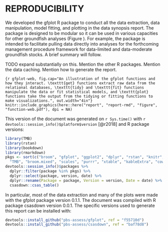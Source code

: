# REPRODUCIBILITY {#sec:reproducibility}

We developed the gfplot R package to conduct all the data extraction, data
manipulation, model fitting, and plotting in the data synopsis report. The
package is designed to be modular so it can be used in various capacities for
other groundfish analyses (Figure \ref{fig:gfplot-web}). For example, the
package is intended to facilitate pulling data directly into analyses for the
forthcoming management procedure framework for data-limited and data-moderate
groundfish stocks. A brief summary will follow.

TODO expand substantially on this. Mention the other R packages. Mention the
data caching. Mention how to generate the report.

\clearpage

```{r gfplot-web, fig.cap="An illustration of the gfplot functions and how they interact. \texttt{get} functions extract raw data from the relational databases, \texttt{tidy} and \texttt{fit} functions manipulate the data or fit statistical models, and \texttt{plot} functions take the output from the tidying or fitting functions to make visualizations.", out.width="4in"}
knitr::include_graphics(here::here("report", "report-rmd", "figure",
    "function-web.pdf"), dpi = NA)
```

\clearpage

This version of the document was generated on `r Sys.time()` with
`r devtools::session_info()$platform$version` [@r2018] and R package versions:

```r
library(TMB)
library(rstan)
library(bookdown)
library(rmarkdown)
pkgs <- sort(c("broom", "gfplot", "ggplot2", "dplyr", "rstan", "knitr", "glmmTMB",
  "TMB", "broom.mixed", "scales", "purrr", "xtable", "kableExtra", "cowplot", "csasdown", "bookdown", "rmarkdown"))
devtools::session_info()$packages %>%
  dplyr::filter(package %in% pkgs) %>%
  dplyr::select(package, version, date) %>%
  dplyr::rename(Package = package, Version = version, Date = date) %>%
  csasdown::csas_table()
```

In particular, most of the data extraction and many of the plots were made with
the gfplot package version 0.1.1. The document was compiled with R package
csasdown version 0.0.1. The specific versions used to generate this report can
be installed with:

```r
devtools::install_github("pbs-assess/gfplot", ref = "f55710d")
devtools::install_github("pbs-assess/csasdown", ref = "baf78d8")
```

\clearpage

